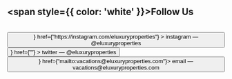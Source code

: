 
## <span style={{ color: 'white' }}>Follow Us</span>

<br />

<div style={{ display: 'flex', justifyContent: 'center', alignItems: 'center' }}>
<Button
  dark
  color={"pink.600"}
  muted
  sm
  flat
  left
  icon={<AiFillInstagram size={"100%"} />}
  href={"https://instagram.com/eluxuryproperties"}
>
  <span>instagram — @eluxuryproperties</span>
</Button>
</div>

<div style={{ display: 'flex', justifyContent: 'center', alignItems: 'center' }}>
<Button
  dark
  color={"lightBlue.500"}
  muted
  sm
  flat
  left
  icon={<RiTwitterFill size={"100%"} />}
  href={""}
>
  <span>twitter — @eluxuryproperties</span>
</Button>
</div>

<div style={{ display: 'flex', justifyContent: 'center', alignItems: 'center' }}>
<Button dark color={"teal.600"} muted sm flat left icon={<RiAtFill size={"100%"} />} href={"mailto:vacations@eluxuryproperties.com"}>
  <span>email — vacations@eluxuryproperties.com</span>
</Button>
</div>